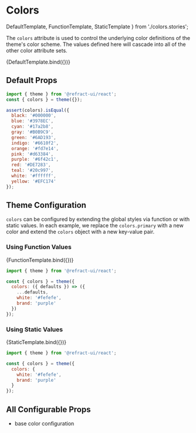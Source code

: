 # Colors

  DefaultTemplate,
  FunctionTemplate,
  StaticTemplate
} from './colors.stories';

<BreadCrumb token="colors" />

The `colors` attribute is used to control the underlying color definitions of the theme's color scheme. The values defined here will cascade into all of the other color attribute sets.

<Story name="colors" id="core-theme-colors--default-template">
  {DefaultTemplate.bind({})}
</Story>

## Default Props

```js
import { theme } from '@refract-ui/react';
const { colors } = theme({});

assert(colors).isEqual({
  black: '#000000',
  blue: '#3978EC',
  cyan: '#17a2b8',
  gray: '#B0B9C9',
  green: '#6AD193',
  indigo: '#6610f2',
  orange: '#fd7e14',
  pink: '#d63384',
  purple: '#6f42c1',
  red: '#DE7283',
  teal: '#20c997',
  white: '#ffffff',
  yellow: '#EFC174'
});
```

## Theme Configuration

`colors` can be configured by extending the global styles via function or with static values. In each example, we replace the `colors.primary` with a new color and extend the `colors` object with a new key-value pair.

### Using Function Values

<Story name="colorsFunction" id="core-theme-colors--function-template">
  {FunctionTemplate.bind({})}
</Story>

```js
import { theme } from '@refract-ui/react';

const { colors } = theme({
  colors: ({ defaults }) => ({
    ...defaults,
    white: '#fefefe',
    brand: 'purple'
  })
});
```

### Using Static Values

<Story name="colorsStatic" id="core-theme-colors--static-template">
  {StaticTemplate.bind({})}
</Story>

```js
import { theme } from '@refract-ui/react';

const { colors } = theme({
  colors: {
    white: '#fefefe',
    brand: 'purple'
  }
});
```

## All Configurable Props

- base color configuration
